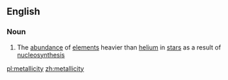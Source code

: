 ==English==

===Noun===
{{wikipedia}}
{{en-noun|metallicities}}

#{{astronomy}} The [[abundance]] of [[element]]s heavier than [[helium]] in [[star]]s as a result of [[nucleosynthesis]]

[[pl:metallicity]]
[[zh:metallicity]]